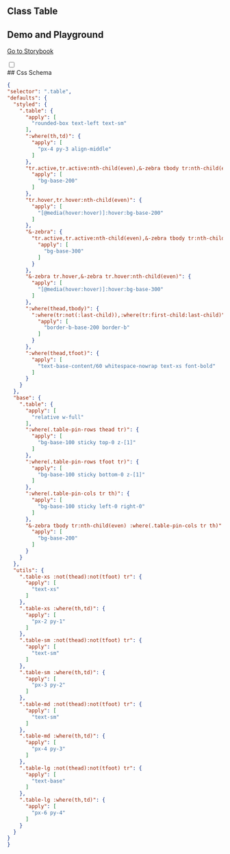 
## Class Table

<CssTable name="table" />

## Demo and Playground

[Go to Storybook](https://story.ui.icebreaker.top/?path=/docs/data-display-table--docs)

<div className="collapse">
<input type="checkbox" /> 
<div class="collapse-title px-0">
## Css Schema
</div>
<div class="collapse-content"> 

```json
{
"selector": ".table",
"defaults": {
  "styled": {
    ".table": {
      "apply": [
        "rounded-box text-left text-sm"
      ],
      ":where(th,td)": {
        "apply": [
          "px-4 py-3 align-middle"
        ]
      },
      "tr.active,tr.active:nth-child(even),&-zebra tbody tr:nth-child(even)": {
        "apply": [
          "bg-base-200"
        ]
      },
      "tr.hover,tr.hover:nth-child(even)": {
        "apply": [
          "[@media(hover:hover)]:hover:bg-base-200"
        ]
      },
      "&-zebra": {
        "tr.active,tr.active:nth-child(even),&-zebra tbody tr:nth-child(even)": {
          "apply": [
            "bg-base-300"
          ]
        }
      },
      "&-zebra tr.hover,&-zebra tr.hover:nth-child(even)": {
        "apply": [
          "[@media(hover:hover)]:hover:bg-base-300"
        ]
      },
      ":where(thead,tbody)": {
        ":where(tr:not(:last-child)),:where(tr:first-child:last-child)": {
          "apply": [
            "border-b-base-200 border-b"
          ]
        }
      },
      ":where(thead,tfoot)": {
        "apply": [
          "text-base-content/60 whitespace-nowrap text-xs font-bold"
        ]
      }
    }
  },
  "base": {
    ".table": {
      "apply": [
        "relative w-full"
      ],
      ":where(.table-pin-rows thead tr)": {
        "apply": [
          "bg-base-100 sticky top-0 z-[1]"
        ]
      },
      ":where(.table-pin-rows tfoot tr)": {
        "apply": [
          "bg-base-100 sticky bottom-0 z-[1]"
        ]
      },
      ":where(.table-pin-cols tr th)": {
        "apply": [
          "bg-base-100 sticky left-0 right-0"
        ]
      },
      "&-zebra tbody tr:nth-child(even) :where(.table-pin-cols tr th)": {
        "apply": [
          "bg-base-200"
        ]
      }
    }
  },
  "utils": {
    ".table-xs :not(thead):not(tfoot) tr": {
      "apply": [
        "text-xs"
      ]
    },
    ".table-xs :where(th,td)": {
      "apply": [
        "px-2 py-1"
      ]
    },
    ".table-sm :not(thead):not(tfoot) tr": {
      "apply": [
        "text-sm"
      ]
    },
    ".table-sm :where(th,td)": {
      "apply": [
        "px-3 py-2"
      ]
    },
    ".table-md :not(thead):not(tfoot) tr": {
      "apply": [
        "text-sm"
      ]
    },
    ".table-md :where(th,td)": {
      "apply": [
        "px-4 py-3"
      ]
    },
    ".table-lg :not(thead):not(tfoot) tr": {
      "apply": [
        "text-base"
      ]
    },
    ".table-lg :where(th,td)": {
      "apply": [
        "px-6 py-4"
      ]
    }
  }
}
}
```

</div>
</div>